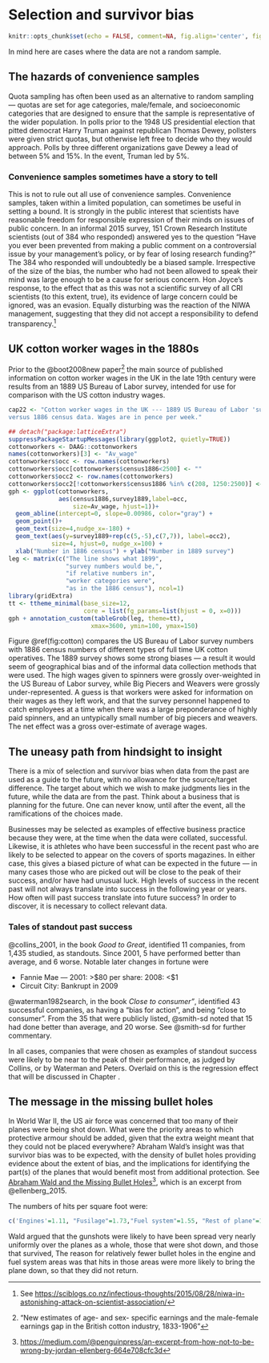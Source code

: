 # Selection and survivor bias

```r
knitr::opts_chunk$set(echo = FALSE, comment=NA, fig.align='center', fig.width=5.5,fig.height=5.5)
```

In mind here are cases where the data are not a random sample.

## The hazards of convenience samples

Quota sampling has often been used as an alternative to random
sampling --- quotas are set for age categories, male/female,
and socioeconomic categories that are designed to ensure that
the sample is representative of the wider population.
In polls prior to the 1948 US presidential election that pitted 
democrat Harry Truman against republican Thomas Dewey, 
pollsters were given strict quotas, but otherwise left free to
decide who they would approach.  Polls by three different 
organizations gave Dewey a lead of between 5% and 15%.  In the
event, Truman led by 5%.

### Convenience samples sometimes have a story to tell {-}

This is not to rule out all use of convenience samples.
Convenience samples, taken within a limited population, 
can sometimes be useful in setting a bound.
It is strongly in the public interest that scientists have 
reasonable freedom for responsible expression of their minds 
on issues of public concern. In an informal 2015 survey, 151 
Crown Research Institute scientists (out of 384 who responded) 
answered yes to the question “Have you ever been prevented 
from making a public comment on a controversial issue by your 
management’s policy, or by fear of losing research funding?”
The 384 who responded will undoubtedly be a biased sample.
Irrespective of the size of the bias, the number who had not
been allowed to speak their mind was large enough to be a cause
for serious concern.  Hon Joyce’s response, to the effect that 
as this was not a scientific survey of all CRI scientists 
(to this extent, true), its evidence of large concern could be 
ignored, was an evasion. Equally disturbing was the reaction 
of the NIWA management, suggesting that they did not accept a 
responsibility to defend transparency.^[See <https://sciblogs.co.nz/infectious-thoughts/2015/08/28/niwa-in-astonishing-attack-on-scientist-association/>]

## UK cotton worker wages in the 1880s

Prior to the @boot2008new paper^["New estimates of age- and sex- specific 
earnings and the male-female earnings gap in the British cotton 
industry, 1833-1906"] the main source of published information on 
cotton worker wages in the UK in the late 19th century were results
from an 1889 US Bureau of Labor survey, intended for use for
comparison with the US cotton industry wages.

```r
cap22 <- "Cotton worker wages in the UK --- 1889 US Bureau of Labor 'survey'
versus 1886 census data. Wages are in pence per week."
  ```

```r
## detach("package:latticeExtra")
suppressPackageStartupMessages(library(ggplot2, quietly=TRUE))
cottonworkers <- DAAG::cottonworkers
names(cottonworkers)[3] <- "Av_wage"
cottonworkers$occ <- row.names(cottonworkers)
cottonworkers$occ[cottonworkers$census1886<2500] <- ""
cottonworkers$occ2 <- row.names(cottonworkers)
cottonworkers$occ2[!cottonworkers$census1886 %in% c(208, 1250:2500)] <- ""
gph <- ggplot(cottonworkers,
              aes(census1886,survey1889,label=occ,
                  size=Av_wage, hjust=1))+ 
  geom_abline(intercept=0, slope=0.00986, color="gray") +
  geom_point()+
  geom_text(size=4,nudge_x=-180) +
  geom_text(aes(y=survey1889+rep(c(5,-5),c(7,7)), label=occ2), 
            size=4, hjust=0, nudge_x=100) +
  xlab("Number in 1886 census") + ylab("Number in 1889 survey")
leg <- matrix(c("The line shows what 1899",
                "survey numbers would be,",
                "if relative numbers in",
                "worker categories were",
                "as in the 1886 census"), ncol=1)
library(gridExtra)
tt <- ttheme_minimal(base_size=12, 
                     core = list(fg_params=list(hjust = 0, x=0)))
gph + annotation_custom(tableGrob(leg, theme=tt), 
                       xmax=3600, ymin=100, ymax=150)
```

Figure \@ref(fig:cotton) compares the US Bureau of Labor 
survey numbers with 1886 census numbers of different types 
of full time UK cotton operatives.
The 1889 survey shows some strong biases --- a result it 
would seem of geographical bias and of the informal data 
collection methods that were used.  The high wages given to 
spinners were grossly over-weighted in the US Bureau of
Labor survey, while Big Piecers and Weavers were grossly
under-represented.  A guess is that workers were asked for
information on their wages as they left work, and that
the survey personnel happened to catch employees at a time
when there was a large preponderance of highly paid spinners, 
and an untypically small number of big piecers and weavers.
The net effect was a gross over-estimate of average wages.

## The uneasy path from hindsight to insight

There is a mix of selection and survivor bias when data 
from the past are used as a guide to the future, with no 
allowance for the source/target difference.  The target about 
which we wish to make judgments lies in the future, while the 
data are from the past.  Think about a business that is 
planning for the future.  One can never know, until after the 
event, all the ramifications of the choices made.

Businesses may be selected as examples of effective business
practice because they were, at the time when the data were 
collated, successful.  Likewise, it is athletes who have
been successful in the recent past who are likely to be
selected to appear on the covers of sports magazines.
In either case, this gives a biased picture of what can be
expected in the future  --- in many cases those who are
picked out will be close to the peak of their success, 
and/or have had unusual luck. High levels of success in 
the recent past will not always translate into success
in the following year or years.  How often will past
success translate into future success?  In order to
discover, it is necessary to collect relevant data.


### Tales of standout past success {-}

@collins_2001, in the book _Good to Great_, identified 
11 companies, from 1,435 studied, as standouts. Since 2001,
5 have performed better than average, and 6 worse.
Notable later changes in fortune were

* Fannie Mae --- 2001: >$80 per share: 2008: <$1
* Circuit City: Bankrupt in 2009

@waterman1982search, in the book _Close to consumer"_,
identified 43 successful companies, as having a "bias for action",
and being "close to consumer".  From the 35 that were publicly listed,
@smith-sd noted that 15 had done better than average, and 20 worse.
See @smith-sd for further commentary.
    
In all cases, companies that were chosen as examples of
standout success were likely to be near to the peak of
their performance, as judged by Collins, or by Waterman and Peters.
Overlaid on this is the regression effect that will be discussed
in Chapter \ref{sec:reg}.

## The message in the missing bullet holes {#ss:wald}

In World War II, the US air force was concerned that too many
of their planes were being shot down.  What were the priority
areas to which protective armour should be added, given that
the extra weight meant that they could not be placed everywhere?
Abraham Wald's insight was that survivor bias was to be 
expected, with the density of bullet holes providing evidence 
about the extent of bias, and the implications for identifying
the part(s) of the planes that would benefit most from
additional protection. See [Abraham Wald and the Missing Bullet Holes](https://medium.com/@penguinpress/an-excerpt-from-how-not-to-be-wrong-by-jordan-ellenberg-664e708cfc3d)^[<https://medium.com/@penguinpress/an-excerpt-from-how-not-to-be-wrong-by-jordan-ellenberg-664e708cfc3d>],
which is an excerpt from @ellenberg_2015.

The numbers of hits per square foot were:
```r
c('Engines'=1.11, "Fusilage"=1.73,"Fuel system"=1.55, "Rest of plane"=1.8)
```
Wald argued that the gunshots were likely to have been spread 
very nearly uniformly over the planes as a whole, those that 
were shot down, and those that survived, The reason for relatively 
fewer bullet holes in the engine and fuel system areas was that 
hits in those areas were more likely to bring the plane down, 
so that they did not return.
